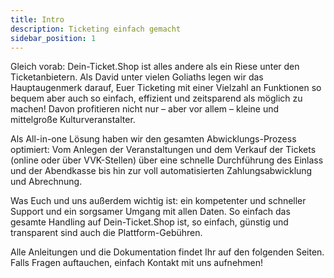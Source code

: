 ```yaml
---
title: Intro
description: Ticketing einfach gemacht
sidebar_position: 1
---
```





Gleich vorab: Dein-Ticket.Shop ist alles andere als ein Riese unter den Ticketanbietern. Als David unter vielen Goliaths legen wir das Hauptaugenmerk darauf, Euer Ticketing mit einer Vielzahl an Funktionen so bequem aber auch so einfach, effizient und zeitsparend als möglich zu machen! Davon profitieren nicht nur – aber vor allem – kleine und mittelgroße Kulturveranstalter.

Als All-in-one Lösung haben wir den gesamten Abwicklungs-Prozess optimiert: Vom Anlegen der Veranstaltungen und dem Verkauf der Tickets (online oder über VVK-Stellen) über eine schnelle Durchführung des Einlass und der Abendkasse bis hin zur voll automatisierten Zahlungsabwicklung und Abrechnung.

Was Euch und uns außerdem wichtig ist: ein kompetenter und schneller Support und ein sorgsamer Umgang mit allen Daten. So einfach das gesamte Handling auf Dein-Ticket.Shop ist, so einfach, günstig und transparent sind auch die Plattform-Gebühren.

Alle Anleitungen und die Dokumentation findet Ihr auf den folgenden Seiten. Falls Fragen auftauchen, einfach Kontakt mit uns aufnehmen!
